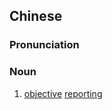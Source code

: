 {{also|纪述}}
==Chinese==
{{zh-forms|s=纪述}}

===Pronunciation===
{{zh-pron
|m=jìshù
|cat=n
}}

===Noun===
{{zh-noun}}

# [[objective]] [[reporting]]